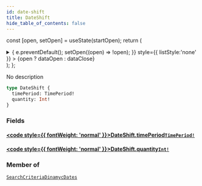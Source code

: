 ```yaml
---
id: date-shift
title: DateShift
hide_table_of_contents: false
---
```






const [open, setOpen] = useState(startOpen);
return (
<details {...(open ? { open: true } : {})} className="details" style={{ border:'none', boxShadow:'none', background:'var(--ifm-background-color)' }}>
<summary
onClick={(e) => {
e.preventDefault();
setOpen((open) => !open);
}}
style={{ listStyle:'none' }} >
{open ? dataOpen : dataClose}
</summary>
{open && children}
</details>
);
};

No description

```graphql
type DateShift {
  timePeriod: TimePeriod!
  quantity: Int!
}
```

### Fields

#### [<code style={{ fontWeight: 'normal' }}>DateShift.<b>timePeriod</b></code>](#)<Bullet />[`TimePeriod!`](/api/enums/time-period) <Badge class="badge badge--secondary" text="non-null"/> <Badge class="badge badge--secondary" text="enum"/>

>

#### [<code style={{ fontWeight: 'normal' }}>DateShift.<b>quantity</b></code>](#)<Bullet />[`Int!`](/api/scalars/int) <Badge class="badge badge--secondary" text="non-null"/> <Badge class="badge badge--secondary" text="scalar"/>

>

### Member of

[`SearchCriteriaDinamycDates`](/api/objects/search-criteria-dinamyc-dates) <Badge class="badge badge--secondary" text="object"/>

